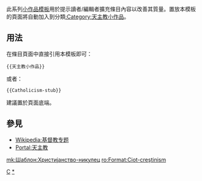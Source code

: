 <includeonly></includeonly><noinclude>{{template doc page viewed directly}}</noinclude>
<!-- 在本行下編輯模板說明 -->
此系列[[:Category:小作品模板|小作品模板]]用於提示讀者/編輯者擴充條目內容以改善其質量。置放本模板的頁面將自動加入到分類[[:Category:天主教小作品]]。
== 用法 ==
在條目頁面中直接引用本模板即可：
<pre>{{天主教小作品}}
</pre>
或者：
<pre>{{Catholicism-stub}}
</pre>
建議置於頁面底端。
== 參見 ==
* [[Wikipedia:基督教专题]]
* [[Portal:天主教]]
<includeonly>
<!-- 本行下加入模板的分類 -->
[[Category:宗教小作品模板|C]]
[[Category:天主教小作品|*]]
<!-- 本行下加入模板的跨語言鏈接 -->
[[mk:Шаблон:Христијанство-никулец]]
[[ro:Format:Ciot-creştinism]]
</includeonly>